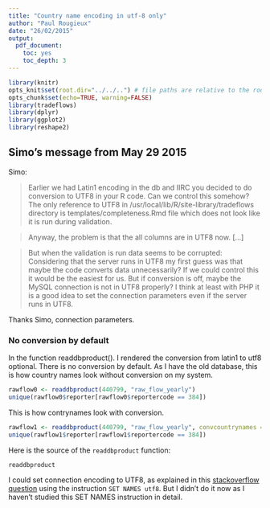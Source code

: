```yaml
---
title: "Country name encoding in utf-8 only"
author: "Paul Rougieux"
date: "26/02/2015"
output:
  pdf_document:
    toc: yes
    toc_depth: 3
---
```



```r
library(knitr)
opts_knit$set(root.dir="../../..") # file paths are relative to the root of the project directory
opts_chunk$set(echo=TRUE, warning=FALSE)
library(tradeflows)
library(dplyr)
library(ggplot2)
library(reshape2)
``` 



## Simo's message from May 29 2015  
Simo:

> Earlier we had Latin1 encoding in the db and IIRC you decided to do conversion to UTF8 in your R code. Can we control this somehow? The only reference to UTF8 in /usr/local/lib/R/site-library/tradeflows directory is templates/completeness.Rmd file which does not look like it is run during validation.
 
> Anyway, the problem is that the all columns are in UTF8 now. [...]
 
> But when the validation is run data seems to be corrupted:
> Considering that the server runs in UTF8
> my first guess was that maybe the code converts data unnecessarily? If we could control this it would be the easiest for us. But if conversion is off, maybe the MySQL connection is not in UTF8 properly? I think at least with PHP it is a good idea to set the connection parameters even if the server runs in UTF8.

Thanks Simo, connection parameters. 

### No conversion by default
In the function readdbproduct(). 
I rendered the conversion from latin1 to utf8 optional. There is no conversion by default.
As I have the old database, this is how country names look without conversion on my system.

```r
rawflow0 <- readdbproduct(440799, "raw_flow_yearly")
unique(rawflow0$reporter[rawflow0$reportercode == 384])
``` 

This is how contrynames look with conversion. 
```r
rawflow1 <- readdbproduct(440799, "raw_flow_yearly", convcountrynames = TRUE)
unique(rawflow1$reporter[rawflow1$reportercode == 384])
```

Here is the source of the `readdbproduct` function:
```r
readdbproduct
```

I could set connection encoding to UTF8, as explained in this 
[stackoverflow question](http://stackoverflow.com/questions/12869778/fetching-utf-8-text-from-mysql-in-r-returns) using the instruction `SET NAMES utf8`.
But I didn't do it now as I haven't studied this SET NAMES instruction in detail.
